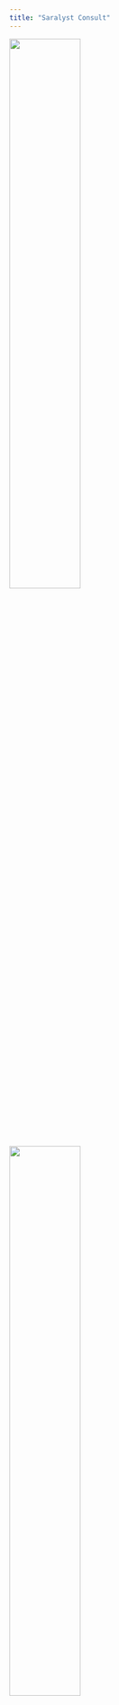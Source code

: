 ```yaml
---
title: "Saralyst Consult"
---
```


::: {layout-ncol=2}
![](images/calculations.jpg){width="50%"}

![](images/Conclusion_generator.png){width="50%"}
:::


Saralyst Consult tilbyder statistisk rådgivning, analyser og udvikling af analyse apps (Shiny apps). Vi har mange års erfaring indenfor det sundhedsvidenskabelige område.


